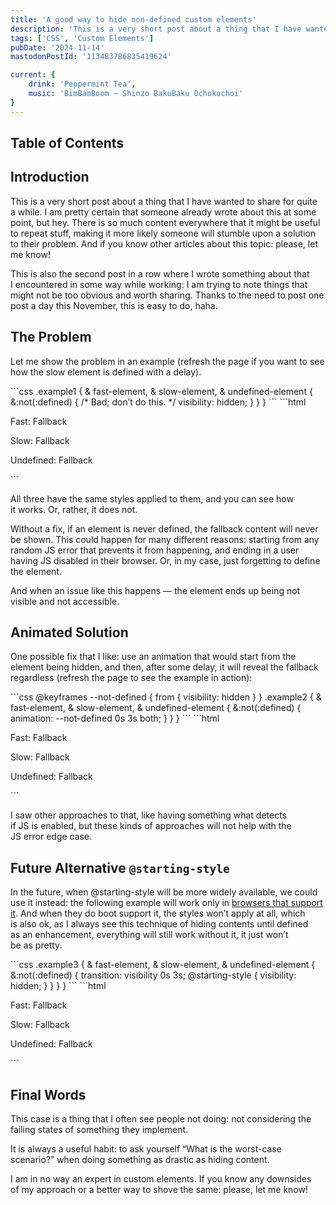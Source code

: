 ```yaml
---
title: 'A good way to hide non-defined custom elements'
description: 'This is a very short post about a thing that I have wanted to share for quite a while. I am pretty certain that someone already wrote about this at some point, but hey. There is so much content everywhere that it might be useful to repeat stuff, making it more likely someone will stumble upon a solution to their problem.'
tags: ['CSS', 'Custom Elements']
pubDate: '2024-11-14'
mastodonPostId: '113483786835419624'

current: {
	drink: 'Peppermint Tea',
	music: 'BimBamBoom — Shinzo BakuBaku Ochokochoi'
}
---
```



## Table of Contents

## Introduction

This is a very short post about a thing that I have wanted to share for quite a while. I am pretty certain that someone already wrote about this at some point, but hey. There is so much content everywhere that it might be useful to repeat stuff, making it more likely someone will stumble upon a solution to their problem. And if you know other articles about this topic: please, let me know!

<div class="aside-wrapper" style="--span: 3">
	<aside>
This is also the second post in a row where I wrote something about that I encountered in some way while working: I am trying to note things that might not be too obvious and worth sharing. Thanks to the need to post one post a day this November, this is easy to do, haha.
	</aside>
</div>

## The Problem

Let me show the problem in an example (refresh the page if you want to see how the slow element is defined with a delay).

<LiveExample caption="There are three custom elements: one is defined right away, another — in two seconds, and the third is never defined.">
```css
.example1 {
	& fast-element,
	& slow-element,
	& undefined-element {
		&:not(:defined) {
			/* Bad; don’t do this. */
			visibility: hidden;
		}
	}
}
```
```html
<div class="example1">
	<p>
		Fast:
		<fast-element>Fallback</fast-element>
	</p>
	<p>
		Slow:
		<slow-element>Fallback</slow-element>
	</p>
	<p>
		Undefined:
		<undefined-element>Fallback</undefined-element>
	</p>
</div>
<script>
	class MyCustomElement extends HTMLElement {
		connectedCallback() {
			this.attachShadow({ mode: 'open' });
			this.shadowRoot.textContent = 'Defined!';
		}
	}
	customElements.define(
		'fast-element',
		MyCustomElement
	);
	setTimeout(() => {
		customElements.define(
			'slow-element',
			class extends MyCustomElement {}
		);
	}, 2000)
	// Nothing for the undefined one, duh.
</script>
```
</LiveExample>

All three have the same styles applied to them, and you can see how it works. Or, rather, it does not.

Without a fix, if an element is never defined, the fallback content will never be shown. This could happen for many different reasons: starting from any random JS error that prevents it from happening, and ending in a user having JS disabled in their browser. Or, in my case, just forgetting to define the element.

And when an issue like this happens — the element ends up being not visible and not accessible.

## Animated Solution

One possible fix that I like: use an animation that would start from the element being hidden, and then, after some delay, it will reveal the fallback regardless (refresh the page to see the example in action):

<LiveExample caption="HTML here is the same as in the previous example, but we have a 3s grace period after which the non-defined element’s fallback is shown anyway.">
```css
@keyframes --not-defined {
	from { visibility: hidden }
}
.example2 {
	& fast-element,
	& slow-element,
	& undefined-element {
		&:not(:defined) {
			animation: --not-defined 0s 3s both;
		}
	}
}
```
```html
<div class="example2">
	<p>
		Fast:
		<fast-element>Fallback</fast-element>
	</p>
	<p>
		Slow:
		<slow-element>Fallback</slow-element>
	</p>
	<p>
		Undefined:
		<undefined-element>Fallback</undefined-element>
	</p>
</div>
```
</LiveExample>

I saw other approaches to that, like having something what detects if JS is enabled, but these kinds of approaches will not help with the JS error edge case.

## Future Alternative `@starting-style`

In the future, when @starting-style will be more widely available, we could use it instead: the following example will work only in [browsers that support it](https://caniuse.com/mdn-css_at-rules_starting-style). And when they do boot support it, the styles won’t apply at all, which is also ok, as I always see this technique of hiding contents until defined as an enhancement, everything will still work without it, it just won’t be as pretty.


<LiveExample caption="Again, same HTML, and same behavior in the browsers that support `@starting-style`">
```css
.example3 {
	& fast-element,
	& slow-element,
	& undefined-element {
		&:not(:defined) {
			transition: visibility 0s 3s;
			@starting-style {
				visibility: hidden;
			}
		}
	}
}
```
```html
<div class="example3">
	<p>
		Fast:
		<fast-element>Fallback</fast-element>
	</p>
	<p>
		Slow:
		<slow-element>Fallback</slow-element>
	</p>
	<p>
		Undefined:
		<undefined-element>Fallback</undefined-element>
	</p>
</div>
```
</LiveExample>


## Final Words

This case is a thing that I often see people not doing: not considering the failing states of something they implement.

It is always a useful habit: to ask yourself “What is the worst-case scenario?” when doing something as drastic as hiding content.

I am in no way an expert in custom elements. If you know any downsides of my approach or a better way to shove the same: please, let me know!
